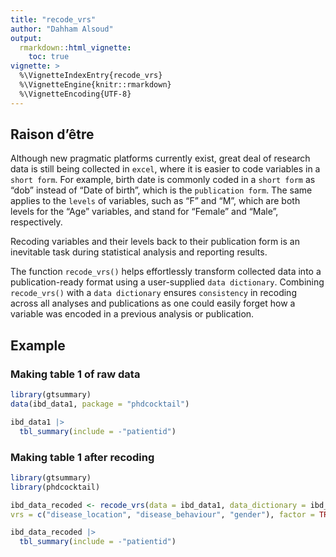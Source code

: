 ```yaml
---
title: "recode_vrs"
author: "Dahham Alsoud"
output:
  rmarkdown::html_vignette:
    toc: true
vignette: >
  %\VignetteIndexEntry{recode_vrs}
  %\VignetteEngine{knitr::rmarkdown}
  %\VignetteEncoding{UTF-8}
---
```


## Raison d’être
Although new pragmatic platforms currently exist, great deal of research data is still being collected in `excel`, where it is easier to code variables in a `short form`. For example, birth date is commonly coded in a `short form` as "dob" instead of "Date of birth", which is the `publication form`. The same applies to the `levels` of variables, such as "F" and "M", which are both levels for the "Age" variables, and stand for "Female" and "Male", respectively.

Recoding variables and their levels back to their publication form is an inevitable task during statistical analysis and reporting results. 

The function `recode_vrs()` helps effortlessly transform collected data into a publication-ready format using a user-supplied `data dictionary`. Combining `recode_vrs()` with a `data dictionary` ensures `consistency` in recoding across all analyses and publications as one could easily forget how a variable was encoded in a previous analysis or publication. 

## Example
### Making table 1 of raw data
```r
library(gtsummary)
data(ibd_data1, package = "phdcocktail")

ibd_data1 |>
  tbl_summary(include = -"patientid")

```

### Making table 1 after recoding
```r
library(gtsummary)
library(phdcocktail)

ibd_data_recoded <- recode_vrs(data = ibd_data1, data_dictionary = ibd_data_dict,
vrs = c("disease_location", "disease_behaviour", "gender"), factor = TRUE)

ibd_data_recoded |>
  tbl_summary(include = -"patientid")


```


